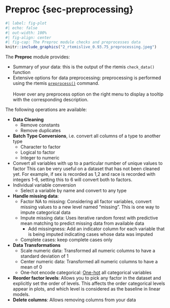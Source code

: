 # Preproc {sec-preprocessing}

```r
#| label: fig-plot
#| echo: false
#| out-width: 100%
#| fig-align: center
#| fig-cap: The Preproc module checks and preprocesses data
knitr::include_graphics("2_rtemislive_0.93.75_preprocessing.jpeg")
```

The **Preproc** module provides:

- Summary of your data: this is the output of the rtemis `check_data()` function
- Extensive options for data preprocessing: preprocessing is performed using the rtemis
[`preprocess()`](https://rtemis.lambdamd.org/DataPreprocessing.html) command.
<br><br>
Hover over any preprocess option on the right menu to display a tooltip with the 
corresponding description.

The following operations are available:

- **Data Cleaning**
    - Remove constants
    - Remove duplicates
- **Batch Type Conversions**, i.e. convert all columns of a type to another type
    - Character to factor
    - Logical to factor
    - Integer to numeric
- Convert all variables with up to a particular number of unique values to factor
    This can be very useful on a dataset that has not been cleaned yet. For example, if
    sex is recorded as 1,2 and race is recorded with integers 1-6, setting this to 6 will
    convert both to factors.
- Individual variable conversion
    - Select a variable by name and convert to any type
- **Handle missing data**:
    - Factor NA to missing: Considering all factor variables, convert missing values to
    a new level named "missing". This is one way to impute categorical data
    - Impute missing data: Uses iterative random forest with predictive mean matching to
    predict missing data from available data
        - Add missingness: Add an indicator column for each variable that is being imputed indicating cases whose data was imputed
    - Complete cases: keep complete cases only
- **Data Transformations**
    - Scale numeric data: Transformed all numeric columns to have a standard deviation of 1
    - Center numeric data: Transformed all numeric columns to have a mean of 0
    - One-hot encode categorical: [One-hot](https://en.wikipedia.org/wiki/One-hot) all
    categorical variables
- **Reorder factor levels**: Allows you to pick any factor in the dataset and explicitly
set the order of levels. This affects the order categorical levels appear in plots, and
which level is considered as the baseline in linear models.
- **Delete columns**: Allows removing columns from your data
